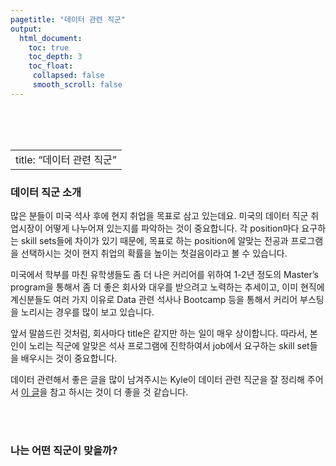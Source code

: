 ```yaml
---
pagetitle: "데이터 관련 직군"
output:
  html_document:
    toc: true
    toc_depth: 3
    toc_float:
     collapsed: false
     smooth_scroll: false
---
```


<link rel="stylesheet" href="styles.css" type="text/css">

<br><br><br>

---
title: "데이터 관련 직군"
---

### 데이터 직군 소개

많은 분들이 미국 석사 후에 현지 취업을 목표로 삼고 있는데요. 미국의 데이터 직군 취업시장이 어떻게 나누어져 있는지를 파악하는 것이 중요합니다. 각 position마다 요구하는 skill sets들에 차이가 있기 때문에, 목표로 하는 position에 알맞는 전공과 프로그램을 선택하시는 것이 현지 취업의 확률을 높이는 첫걸음이라고 볼 수 있습니다.

미국에서 학부를 마친 유학생들도 좀 더 나은 커리어를 위하여 1-2년 정도의 Master's program을 통해서 좀 더 좋은 회사와 대우를 받으려고 노력하는 추세이고, 이미 현직에 계신분들도 여러 가지 이유로 Data 관련 석사나 Bootcamp 등을 통해서 커리어 부스팅을 노리시는 경우를 많이 보고 있습니다.

앞서 말씀드린 것처럼, 회사마다 title은 같지만 하는 일이 매우 상이합니다. 따라서, 본인이 노리는 직군에 알맞은 석사 프로그램에 진학하여서 job에서 요구하는 skill set들을 배우시는 것이 중요합니다.

데이터 관련해서 좋은 글을 많이 남겨주시는 Kyle이 데이터 관련 직군을 잘 정리해 주어서 [이 글](https://github.com/Team-Neighborhood/I-want-to-study-Data-Science/wiki/%EB%8D%B0%EC%9D%B4%ED%84%B0-%EB%B6%84%EC%95%BC%EC%9D%98-%EC%A7%81%EA%B5%B0-%EC%86%8C%EA%B0%9C)을 참고 하시는 것이 더 좋을 것 같습니다.


<br><br>

### 나는 어떤 직군이 맞을까?
